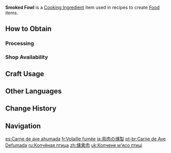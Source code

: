 {{Item Infobox
|id          = 110003
|image       = Item Smoked Fowl.png
|type        = Cooking Ingredients
|invCategory = Materials
|description = Fowl that has been smoked. The firmness of the meat gives new texture to dishes.
|quality     = 2
|source1     = {{Sold By}}
|source2     = [[Processing]]
}}
'''Smoked Fowl''' is a [[Cooking Ingredient]] item used in recipes to create [[Food]] items.

==How to Obtain==
===Processing===
{{Recipe
|type = Processing
|Fowl = 3
|Salt = 1
|time = 5
|sort = Fowl;Salt
}}

===Shop Availability===
{{Shop Availability}}

==Craft Usage==
{{Craft Usage}}

==Other Languages==
{{Other Languages
|default_hidden = 1
|en      = Smoked Fowl
|zhs     = 熏禽肉
|zhs_rm  = Xūn Qínròu
|zht     = 燻禽肉
|zht_rm  = Xūn Qínròu
|ja      = 鳥肉の燻製
|ja_rm   = Toriniku no Kunsei
|ko      = {{tt|훈제|燻製}} 새고기
|ko_rm   = Hunje Saegogi
|es      = Carne de ave ahumada
|fr      = Volaille fumée
|ru      = Копчёная птица
|th      = Smoked Fowl
|vi      = Thịt Gia Cầm Xông Khói
|de      = Räuchergeflügel
|id      = Smoked Fowl
|pt      = Carne de Ave Defumada
|tr      = Tütsülenmiş Kuş Eti
|it      = Pollame affumicato
}}

==Change History==
{{Change History|1.0}}

==Navigation==
{{Material Navbox|type=Crafting Materials}}

[[es:Carne de ave ahumada]]
[[fr:Volaille fumée]]
[[ja:鳥肉の燻製]]
[[pt-br:Carne de Ave Defumada]]
[[ru:Копчёная птица]]
[[zh:燻禽肉]]
[[uk:Копчене м'ясо птиці]]